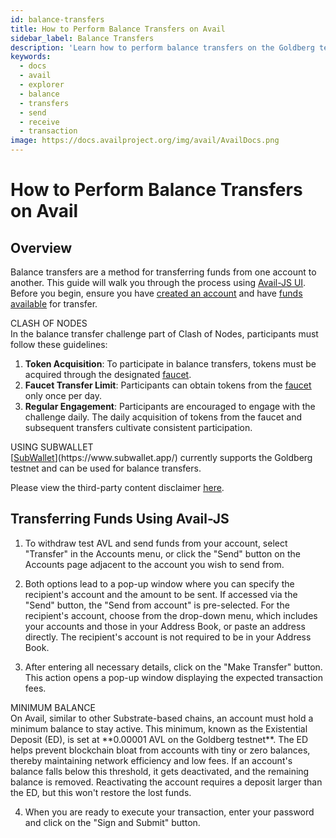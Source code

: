 ```yaml
---
id: balance-transfers
title: How to Perform Balance Transfers on Avail
sidebar_label: Balance Transfers
description: 'Learn how to perform balance transfers on the Goldberg testnet.'
keywords:
  - docs
  - avail
  - explorer
  - balance
  - transfers
  - send
  - receive
  - transaction
image: https://docs.availproject.org/img/avail/AvailDocs.png
---
```


# How to Perform Balance Transfers on Avail

## Overview

Balance transfers are a method for transferring funds from one account to another. This guide will walk you through the process using [<ins>Avail-JS UI</ins>](https://goldberg.avail.tools/). Before you begin, ensure you have [<ins>created an account</ins>](/about/accounts) and have [<ins>funds available</ins>](/about/faucet) for transfer.

<Callout type="info">
CLASH OF NODES<br/>
In the balance transfer challenge part of Clash of Nodes, participants must follow these guidelines:

1. **Token Acquisition**: To participate in balance transfers, tokens must be acquired through the designated [<ins>faucet</ins>](/docs/new-user-guide/faucet).
2. **Faucet Transfer Limit**: Participants can obtain tokens from the [<ins>faucet</ins>](/docs/new-user-guide/faucet) only once per day.
3. **Regular Engagement**: Participants are encouraged to engage with the challenge daily. The daily acquisition of tokens from the faucet and subsequent transfers cultivate consistent participation.
</Callout>

<Callout>
USING SUBWALLET<br/>
[<ins>SubWallet</ins>](https://www.subwallet.app/) currently supports the Goldberg testnet and can be used for balance transfers.

Please view the third-party content disclaimer [<ins>here</ins>](https://github.com/availproject/availproject.github.io/blob/main/CONTENT_DISCLAIMER.mdx).
</Callout>

## Transferring Funds Using Avail-JS

1. To withdraw test AVL and send funds from your account, select "Transfer" in the Accounts menu, or click the "Send" button on the Accounts page adjacent to the account you wish to send from.

2. Both options lead to a pop-up window where you can specify the recipient's account and the amount to be sent. If accessed via the "Send" button, the "Send from account" is pre-selected. For the recipient's account, choose from the drop-down menu, which includes your accounts and those in your Address Book, or paste an address directly. The recipient's account is not required to be in your Address Book.

3. After entering all necessary details, click on the "Make Transfer" button. This action opens a pop-up window displaying the expected transaction fees.

<Callout type="info">
MINIMUM BALANCE<br/>
On Avail, similar to other Substrate-based chains, an account must hold a minimum balance to stay active. This minimum, known as the Existential Deposit (ED), is set at **0.00001 AVL on the Goldberg testnet**. The ED helps prevent blockchain bloat from accounts with tiny or zero balances, thereby maintaining network efficiency and low fees. If an account's balance falls below this threshold, it gets deactivated, and the remaining balance is removed. Reactivating the account requires a deposit larger than the ED, but this won't restore the lost funds.
</Callout>

4. When you are ready to execute your transaction, enter your password and click on the "Sign and Submit" button.
